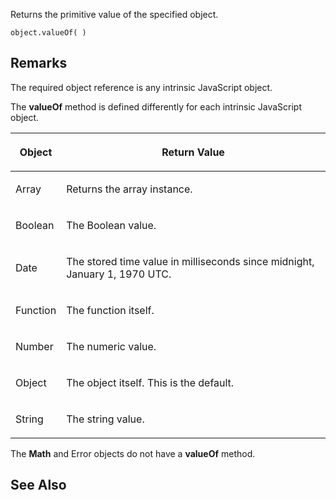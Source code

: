 Returns the primitive value of the specified object.

 object.valueOf( )
==Remarks==
The required object reference is any intrinsic JavaScript object.

The '''valueOf''' method is defined differently for each intrinsic JavaScript object.

{| class='wikitable'
|-
! Object
! Return Value
|-
| Array
| Returns the array instance.
|-
| Boolean
| The Boolean value.
|-
| Date
| The stored time value in milliseconds since midnight, January 1, 1970 UTC.
|-
| Function
| The function itself.
|-
| Number
| The numeric value.
|-
| Object
| The object itself. This is the default.
|-
| String
| The string value.
|}
The '''Math''' and Error objects do not have a '''valueOf''' method.


==See Also==

              
